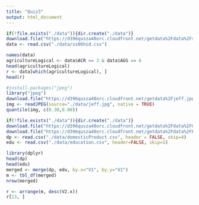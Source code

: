 ```yaml
---
title: "Quiz3"
output: html_document
---
```


```r
if(!file.exists("./data")){dir.create("./data")}
download.file("https://d396qusza40orc.cloudfront.net/getdata%2Fdata%2Fss06hid.csv", destfile="./data/ss06hid.csv", method="curl")
data <- read.csv("./data/ss06hid.csv")
```

```r
names(data)
agricultureLogical <- data$ACR == 3 & data$AGS == 6
head(agricultureLogical)
r <- data[which(agricultureLogical), ]
head(r)
```


```r
#install.packages("jpeg")
library("jpeg")
download.file("https://d396qusza40orc.cloudfront.net/getdata%2Fjeff.jpg ", destfile="./data/jeff.jpg", method="curl")
img <- readJPEG(source="./data/jeff.jpg", native = TRUE)
quantile(img, c(0.30,0.80))
```


```r
if(!file.exists("./data")){dir.create("./data")}
download.file("https://d396qusza40orc.cloudfront.net/getdata%2Fdata%2FGDP.csv", destfile="./data/domesticProduct.csv", method="curl")
download.file("https://d396qusza40orc.cloudfront.net/getdata%2Fdata%2FEDSTATS_Country.csv ", destfile="./data/education.csv", method="curl")
dp <- read.csv("./data/domesticProduct.csv", header = FALSE, skip=4)
edu <- read.csv("./data/education.csv", header=FALSE, skip=1)
```

```r
library(dplyr)
head(dp)
head(edu)
merged <- merge(dp, edu, by.x="V1", by.y="V1")
m <- tbl_df(merged)
nrow(merged)

r <- arrange(m, desc(V2.x))
r[13, ]
```